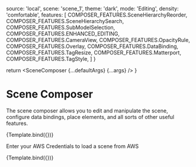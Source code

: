 

<Meta title="Developer/Scene Composer" component={SceneComposer} argTypes={argTypes} />

  source: 'local',
  scene: 'scene_1',
  theme: 'dark',
  mode: 'Editing',
  density: 'comfortable',
  features: [
    COMPOSER_FEATURES.SceneHierarchyReorder,
    COMPOSER_FEATURES.SceneHierarchySearch,
    COMPOSER_FEATURES.SubModelSelection,
    COMPOSER_FEATURES.ENHANCED_EDITING,
    COMPOSER_FEATURES.CameraView,
    COMPOSER_FEATURES.OpacityRule,
    COMPOSER_FEATURES.Overlay,
    COMPOSER_FEATURES.DataBinding,
    COMPOSER_FEATURES.TagResize,
    COMPOSER_FEATURES.Matterport,
    COMPOSER_FEATURES.TagStyle,
  ]
}

  return <SceneComposer {...defaultArgs} {...args} />
}

# Scene Composer

The scene composer allows you to edit and manipulate the scene, configure data bindings, place elements, and all sorts of other useful features.

<Canvas>
  <Story name='Local Scene'
    parameters={{ layout: 'fullscreen' }}
    args={{ ...defaultArgs }}>
    {Template.bind({})}
  </Story>
</Canvas>

Enter your AWS Credentials to load a scene from AWS

<Canvas>
  <Story name='AWS Scene'
    height='100vh'
    args={{ ...defaultArgs, source: 'aws' }}>
    {Template.bind({})}
  </Story>
</Canvas>

